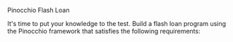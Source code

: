 
<ChallengeTitle>Pinocchio Flash Loan</ChallengeTitle>

It's time to put your knowledge to the test. Build a flash loan program using the Pinocchio framework that satisfies the following requirements:

<RequirementList>
  <Requirement
    title="Challenge 1: Create a `Borrow` instruction"
    description="Your program must allow a borrower to borrow from the protocol and verify that a `Repay` instruction is present within the same transaction."
  />

  <Requirement
    title="Challenge 2: Create a `Repay` instruction"
    description="Your program must repay the protocol the amount borrowed within the same transaction."
  />
</RequirementList>

